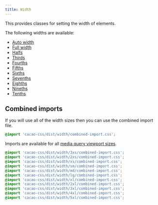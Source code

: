 ```yaml
---
title: Width
---
```


This provides classes for setting the width of elements.

The following widths are available:

- [Auto width](/styles/width/auto)
- [Full width](/styles/width/one)
- [Halfs](/styles/width/two)
- [Thirds](/styles/width/three)
- [Fourths](/styles/width/four)
- [Fifths](/styles/width/five)
- [Sixths](/styles/width/six)
- [Sevenths](/styles/width/seven)
- [Eighths](/styles/width/eight)
- [Nineths](/styles/width/nine)
- [Tenths](/styles/width/ten)

## Combined imports

If you will use all of the width sizes then you can use the combined import file.

```css
@import 'cacao-css/dist/width/combined-import.css';
```

Imports are available for all [media query viewport sizes](/styles/media#viewport-media-queries).

```css
@import 'cacao-css/dist/width/3xs/combined-import.css';
@import 'cacao-css/dist/width/2xs/combined-import.css';
@import 'cacao-css/dist/width/xs/combined-import.css';
@import 'cacao-css/dist/width/sm/combined-import.css';
@import 'cacao-css/dist/width/md/combined-import.css';
@import 'cacao-css/dist/width/lg/combined-import.css';
@import 'cacao-css/dist/width/xl/combined-import.css';
@import 'cacao-css/dist/width/2xl/combined-import.css';
@import 'cacao-css/dist/width/3xl/combined-import.css';
@import 'cacao-css/dist/width/4xl/combined-import.css';
@import 'cacao-css/dist/width/5xl/combined-import.css';
```
